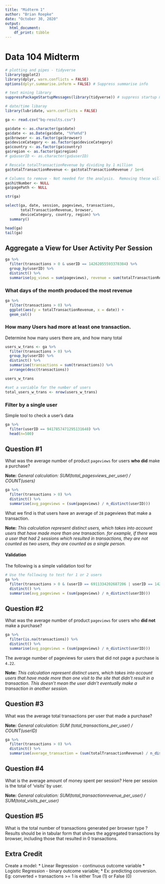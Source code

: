 ```yaml
---
title: "Midterm 1"
author: "Brian Roepke"
date: "October 30, 2020"
output:
  html_document:
    df_print: tibble
---
```

# Data 104 Midterm

```r
# plotting and pipes - tidyverse
library(ggplot2)
library(dplyr, warn.conflicts = FALSE)
options(dplyr.summarise.inform = FALSE) # Suppress summarise info

# text mining library
suppressPackageStartupMessages(library(tidyverse)) # suppress startup message

# date/time libaray
library(lubridate, warn.conflicts = FALSE)
```




```r
ga <- read.csv("bq-results.csv")
```


```r
ga$date <- as.character(ga$date)
ga$date <- as.Date(ga$date, "%Y%m%d")
ga$browser <- as.factor(ga$browser)
ga$deviceCategory <- as.factor(ga$deviceCategory)
ga$country <- as.factor(ga$country)
ga$region <- as.factor(ga$region)
# ga$userID <- as.character(ga$userID)

# Rescale totalTransactionRevenue by dividing by 1 million
ga$totalTransactionRevenue <- ga$totalTransactionRevenue / 1e+6

# Columns to remove - Not needed for the analysis.  Removing these will make the data a little simpler
ga$hitNumber <- NULL
ga$pagePath <- NULL

str(ga)
```


```r
select(ga, date, session, pageviews, transactions,
       totalTransactionRevenue, browser, 
       deviceCategory, country, region) %>%
  summary()
```

```r
head(ga)
tail(ga)
```


## Aggregate a View for User Activity Per Session


```r
ga %>%
  filter(transactions > 0 & userID == 14262055593378384) %>%
  group_by(userID) %>%
  distinct() %>%
  summarise(pg_views = sum(pageviews), revenue = sum(totalTransactionRevenue))
```



### What days of the month produced the most revenue

```r
ga %>%
  filter(transactions > 0) %>%
  ggplot(aes(y = totalTransactionRevenue, x = date)) + 
  geom_col()
```


### How many Users had more at least one transaction.

Determine how many users there are, and how many total 

```r
users_w_trans <- ga %>%
  filter(transactions > 0) %>%
  group_by(userID) %>%
  distinct() %>%
  summarise(transactions = sum(transactions)) %>%
  arrange(desc(transactions))

users_w_trans

#set a variable for the number of users
total_users_w_trans <- nrow(users_w_trans)
```
### Filter by a single user

Simple tool to check a user's data

```r
ga %>%
  filter(userID == 9417857471295131648) %>%
  head(n=500)
```





## Question #1 
What was the average number of product `pageviews` for users **who did** make a purchase?

**Note:** *General calculation: SUM(total_pagesviews_per_user) / COUNT(users)*


```r
ga %>%
  filter(transactions > 0) %>%
  distinct() %>%
  summarise(avg_pageviews = (sum(pageviews) / n_distinct(userID)))
```

What we find is that users have an average of `28` pageviews that make a transaction. 

**Note:** *This calculation represent distinct users, which takes into account users that have made more than one transaction.  for example, if there was a user that had 2 sessions which resulted in transactions, they are not counted as two users, they are counted as a single person.* 

#### Validation

The following is a simple validation tool for 

```r
# Use the following to test for 1 or 2 users
ga %>%
  filter(transactions > 0 & (userID == 6911334202687206 | userID == 14262055593378384)) %>%
  distinct() %>%
  summarise(avg_pageviews = (sum(pageviews) / n_distinct(userID)))
```



## Question #2

What was the average number of product `pageviews` for users who **did not** make a purchase?

```r
ga %>%
  filter(is.na(transactions)) %>%
  distinct() %>%
  summarise(avg_pageviews = (sum(pageviews) / n_distinct(userID)))
```

The average number of pageviews for users that did not page a purchase is `4.22`.


**Note:** *This calculation represent distinct users, which takes into account users that have made more than one visit to the site that didn't result in a transaction.  This doesn't mean the user didn't eventually make a transaction in another session.*


## Question #3 
What was the average total transactions per user that made a purchase?

**Note:** *General calculation: SUM (total_transactions_per_user) / COUNT(userID)*

```r
ga %>%
  filter(transactions > 0) %>%
  distinct() %>%
  summarise(average_transaction = (sum(totalTransactionRevenue) / n_distinct(userID)))
```


## Question #4
What is the average amount of money spent per session? Here per session is the total of ‘visits’ by user.

**Note:** *General calculation: SUM(total_transactionrevenue_per_user) / SUM(total_visits_per_user)*

## Question #5
What is the total number of transactions generated per browser type ? Results should be in tabular form that shows the aggregated transactions by browser, including those that resulted in 0 transactions.


## Extra Credit

Create a model:
 * Linear Regression - continuous outcome variable
 * Logistic Regression - binary outcome variable;
   * Ex: predicting conversion. Eg: converted = transactions >= 1 is either True (1) or False (0)


